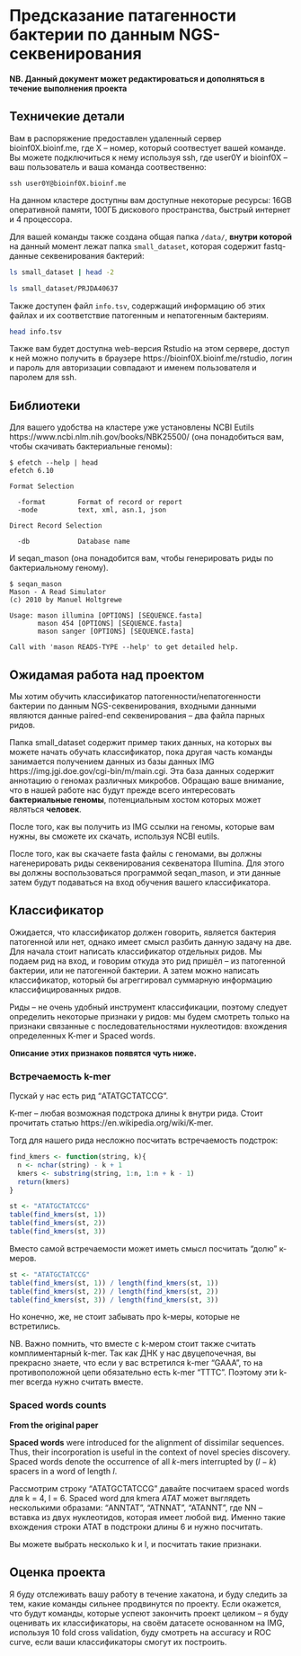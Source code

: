 # Предсказание патагенности бактерии по данным NGS-секвенирования

**NB. Данный документ может редактироваться и дополняться в течение выполнения проекта**

## Техничекие детали

Вам в распоряжение предоставлен удаленный сервер bioinf0X.bioinf.me, где X -- номер, который соотвестует вашей команде. Вы можете подключиться к нему используя ssh, где user0Y и bioinf0X -- ваш пользователь и ваша команда соотвественно:
```
ssh user0Y@bioinf0X.bioinf.me
```

На данном кластере доступны вам доступные некоторые ресурсы: 16GB оперативной памяти, 100ГБ дискового пространства, быстрый интернет и 4 процессора.

Для вашей команды также создана общая папка `/data/`, **внутри которой** на данный момент лежат папка `small_dataset`, которая содержит fastq-данные секвенирования бактерий:

```bash
ls small_dataset | head -2
```


```bash
ls small_dataset/PRJDA40637
```

Также доступен файл `info.tsv`, содержащий информацию об этих файлах и их соответствие патогенным и непатогенным бактериям.

```bash
head info.tsv
```

Также вам будет доступна web-версия Rstudio на этом сервере, доступ к ней можно получить в браузере https://bioinf0X.bioinf.me/rstudio, логин и пароль для авторизации совпадают и именем пользователя и паролем для ssh.

## Библиотеки

Для вашего удобства на кластере уже установлены NCBI Eutils https://www.ncbi.nlm.nih.gov/books/NBK25500/ (она понадобиться вам, чтобы скачивать бактериальные геномы):

```
$ efetch --help | head
efetch 6.10

Format Selection

  -format        Format of record or report
  -mode          text, xml, asn.1, json

Direct Record Selection

  -db            Database name

```

И seqan_mason (она понадобится вам, чтобы генерировать риды по бактериальному геному).

```
$ seqan_mason
Mason - A Read Simulator
(c) 2010 by Manuel Holtgrewe

Usage: mason illumina [OPTIONS] [SEQUENCE.fasta]
       mason 454 [OPTIONS] [SEQUENCE.fasta]
       mason sanger [OPTIONS] [SEQUENCE.fasta]

Call with 'mason READS-TYPE --help' to get detailed help.

```

## Ожидамая работа над проектом

Мы хотим обучить классификатор патогенности/непатогенности бактерии по данным NGS-секвенирования, входными данными являются данные paired-end секвенирования -- два файла парных ридов.

Папка small_dataset содержит пример таких данных, на которых вы можете начать обучать классификатор, пока другая часть команды занимается получением данных из базы данных IMG https://img.jgi.doe.gov/cgi-bin/m/main.cgi. Эта база данных содержит аннотацию о геномах различных микробов. Обращаю ваше внимание, что в нашей работе нас будут прежде всего интересовать **бактериальные геномы**, потенциальным хостом которых может являться **человек**.

После того, как вы получить из IMG ссылки на геномы, которые вам нужны, вы сможете их скачать, используя NCBI eutils.

После того, как вы скачаете fasta файлы с геномами, вы должны нагенерировать риды секвенирования секвенатора Illumina. Для этого вы должны воспользоваться программой seqan_mason, и эти данные затем будут подаваться на вход обучения вашего классификатора.

## Классификатор

Ожидается, что классификатор должен говорить, является бактерия патогенной или нет, однако имеет смысл разбить данную задачу на две. Для начала стоит написать классификатор отдельных ридов. Мы подаем рид на вход, и говорим откуда это рид пришёл -- из патогенной бактерии, или не патогенной бактерии. А затем можно написать классификатор, который бы агреггировал суммарную информацию классифицированных ридов.

Риды -- не очень удобный инструмент классификации, поэтому следует определить некоторые признаки у ридов: мы будем смотреть только на признаки связанные с последовательностями нуклеотидов: вхождения определенных K-mer и Spaced words.

**Описание этих признаков появятся чуть ниже. **

### Встречаемость k-mer

Пускай у нас есть рид "ATATGCTATCCG".

K-mer -- любая возможная подстрока длины k внутри рида. Стоит прочитать статью https://en.wikipedia.org/wiki/K-mer.

Тогд для нашего рида несложно посчитать встречаемость подстрок:
```r
find_kmers <- function(string, k){
  n <- nchar(string) - k + 1
  kmers <- substring(string, 1:n, 1:n + k - 1)
  return(kmers)
}

st <- "ATATGCTATCCG"
table(find_kmers(st, 1))
table(find_kmers(st, 2))
table(find_kmers(st, 3))
```

Вместо самой встречаемости может иметь смысл посчитать "долю" к-меров.
```r
st <- "ATATGCTATCCG"
table(find_kmers(st, 1)) / length(find_kmers(st, 1))
table(find_kmers(st, 2)) / length(find_kmers(st, 2))
table(find_kmers(st, 3)) / length(find_kmers(st, 3))
```

Но конечно, же, не стоит забывать про k-меры, которые не встретились.

NB. Важно помнить, что вместе с k-мером стоит также считать комплиментарный k-mer. Так как ДНК у нас двуцепочечная, вы прекрасно знаете, что если у вас встретился k-mer "GAAA", то на противоположной цепи обязательно есть k-mer "TTTC". Поэтому эти k-mer всегда нужно считать вместе.

### Spaced words counts

**From the original paper**

**Spaced words** were introduced for the alignment of dissimilar sequences. Thus, their incorporation
is useful in the context of novel species discovery. Spaced words denote the occurrence of all $k$-mers interrupted
by $(l-k)$ spacers in a word of length $l$. 

Рассмотрим строку "ATATGCTATCCG" давайте посчитаем spaced words для k = 4, l = 6. Spaced word для kmera $ATAT$ может выглядеть несколькими образами: "ANNTAT", "ATNNAT", "ATANNT", где NN -- вставка из двух нуклеотидов, которая имеет любой вид. Именно такие вхождения строки ATAT в подстроки длины 6 и нужно посчитать.

Вы можете выбрать несколько k и l, и посчитать такие признаки.


## Оценка проекта

Я буду отслеживать вашу работу в течение хакатона, и буду следить за тем, какие команды сильнее продвинутся по проекту. Если окажется, что будут команды, которые успеют закончить проект целиком -- я буду оценивать их классификаторы, на своём датасете основанном на IMG, используя 10 fold cross validation, буду смотреть на accuracy и ROC curve, если ваши классификаторы смогут их построить.

